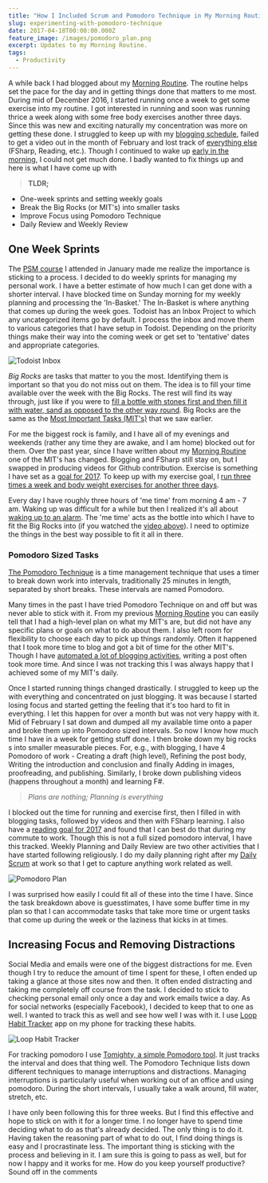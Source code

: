 ```yaml
---
title: "How I Included Scrum and Pomodoro Technique in My Morning Routine"
slug: experimenting-with-pomodoro-technique
date: 2017-04-18T00:00:00.000Z
feature_image: /images/pomodoro_plan.png
excerpt: Updates to my Morning Routine.
tags:
  - Productivity
---
```

A while back I had blogged about my [Morning Routine](/blog/morning-routine/). The routine helps set the pace for the day and in getting things done that matters to me most. During mid of December 2016, I started running once a week to get some exercise into my routine. I got interested in running and soon was running thrice a week along with some free body exercises another three days. Since this was new and exciting naturally my concentration was more on getting these done. I struggled to keep up with my [blogging schedule](/blog/maintaining-a-blogging-schedule/), failed to get a video out in the month of February and lost track of [everything else](/blog/2016-recap/) (FSharp, Reading, etc.). Though I continued to wake up [early in the morning](/blog/waking-up-early-is-all-about-waking-up-to-an-alarm/), I could not get much done. I badly wanted to fix things up and here is what I have come up with

> **TLDR;**

-   One-week sprints and setting weekly goals
-   Break the Big Rocks (or MIT's) into smaller tasks
-   Improve Focus using Pomodoro Technique
-   Daily Review and Weekly Review

## One Week Sprints

The [PSM course](/blog/psm-learnings/) I attended in January made me realize the importance is sticking to a process. I decided to do weekly sprints for managing my personal work. I have a better estimate of how much I can get done with a shorter interval. I have blocked time on Sunday morning for my weekly planning and processing the 'In-Basket.' The In-Basket is where anything that comes up during the week goes. Todoist has an Inbox Project to which any uncategorized items go by default. I process the inbox and move them to various categories that I have setup in Todoist. Depending on the priority things make their way into the coming week or get set to 'tentative' dates and appropriate categories.

![Todoist Inbox](/images/pomodoro_todoist_inbox.png)

_Big Rocks_ are tasks that matter to you the most. Identifying them is important so that you do not miss out on them. The idea is to fill your time available over the week with the Big Rocks. The rest will find its way through, just like if you were to [fill a bottle with stones first and then fill it with water, sand as opposed to the other way round](https://www.youtube.com/watch?v=0VNmIxkyHd8). Big Rocks are the same as the [Most Important Tasks (MIT's)](/blog/morning-routine/) that we saw earlier.

For me the biggest rock is family, and I have all of my evenings and weekends (rather any time they are awake, and I am home) blocked out for them. Over the past year, since I have written about my [Morning Routine](/blog/morning-routine/) one of the MIT's has changed. Blogging and FSharp still stay on, but I swapped in producing videos for Github contribution. Exercise is something I have set as a [goal for 2017](/blog/2016-recap/). To keep up with my exercise goal, I [run three times a week and body weight exercises for another three days](/blog/how-i-lost-13-kilos-in-one-and-half-months/).

Every day I have roughly three hours of 'me time' from morning 4 am - 7 am. Waking up was difficult for a while but then I realized it's all about [waking up to an alarm](/blog/waking-up-early-is-all-about-waking-up-to-an-alarm/). The 'me time' acts as the bottle into which I have to fit the Big Rocks into (if you watched the [video above](https://www.youtube.com/watch?v=0VNmIxkyHd8)). I need to optimize the things in the best way possible to fit it all in there.

### Pomodoro Sized Tasks

[The Pomodoro Technique](https://en.wikipedia.org/wiki/Pomodoro_Technique) is a time management technique that uses a timer to break down work into intervals, traditionally 25 minutes in length, separated by short breaks. These intervals are named Pomodoro.

Many times in the past I have tried Pomodoro Technique on and off but was never able to stick with it. From my previous [Morning Routine](/blog/morning-routine/) you can easily tell that I had a high-level plan on what my MIT's are, but did not have any specific plans or goals on what to do about them. I also left room for flexibility to choose each day to pick up things randomly. Often it happened that I took more time to blog and got a bit of time for the other MIT's. Though I have [automated a lot of blogging activities](https://www.youtube.com/watch?v=1YTjHWjepag), writing a post often took more time. And since I was not tracking this I was always happy that I achieved some of my MIT's daily.

Once I started running things changed drastically. I struggled to keep up the with everything and concentrated on just blogging. It was because I started losing focus and started getting the feeling that it's too hard to fit in everything. I let this happen for over a month but was not very happy with it. Mid of February I sat down and dumped all my available time onto a paper and broke them up into Pomodoro sized intervals. So now I know how much time I have in a week for getting stuff done. I then broke down my big rocks s into smaller measurable pieces. For, e.g., with blogging, I have 4 Pomodoro of work - Creating a draft (high level), Refining the post body, Writing the introduction and conclusion and finally Adding in images, proofreading, and publishing. Similarly, I broke down publishing videos (happens throughout a month) and learning F#.

> _Plans are nothing; Planning is everything_

I blocked out the time for running and exercise first, then I filled in with blogging tasks, followed by videos and then with FSharp learning. I also have a [reading goal for 2017](https://www.goodreads.com/user_challenges/8539430) and found that I can best do that during my commute to work. Though this is not a full sized pomodoro interval, I have this tracked. Weekly Planning and Daily Review are two other activities that I have started following religiously. I do my daily planning right after my [Daily Scrum](/blog/psm-learnings/) at work so that I get to capture anything work related as well.

![Pomodoro Plan](/images/pomodoro_plan.png)

I was surprised how easily I could fit all of these into the time I have. Since the task breakdown above is guesstimates, I have some buffer time in my plan so that I can accommodate tasks that take more time or urgent tasks that come up during the week or the laziness that kicks in at times.

## Increasing Focus and Removing Distractions

Social Media and emails were one of the biggest distractions for me. Even though I try to reduce the amount of time I spent for these, I often ended up taking a glance at those sites now and then. It often ended distracting and taking me completely off course from the task. I decided to stick to checking personal email only once a day and work emails twice a day. As for social networks (especially Facebook), I decided to keep that to one as well. I wanted to track this as well and see how well I was with it. I use [Loop Habit Tracker](https://play.google.com/store/apps/details?id=org.isoron.uhabits&hl=en) app on my phone for tracking these habits.

![Loop Habit Tracker](/images/pomodoro_habit_tracker.png)

For tracking pomodoro I use [Tomighty, a simple Pomodoro tool](/blog/tomighty-a-pomodoro-timer/). It just tracks the interval and does that thing well. The Pomodoro Technique lists down different techniques to manage interruptions and distractions. Managing interruptions is particularly useful when working out of an office and using pomodoro. During the short intervals, I usually take a walk around, fill water, stretch, etc.

I have only been following this for three weeks. But I find this effective and hope to stick on with it for a longer time. I no longer have to spend time deciding what to do as that's already decided. The only thing is to do it. Having taken the reasoning part of what to do out, I find doing things is easy and I procrastinate less. The important thing is sticking with the process and believing in it. I am sure this is going to pass as well, but for now I happy and it works for me. How do you keep yourself productive? Sound off in the comments
